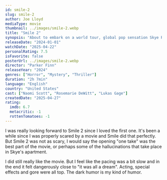 ```yaml
---
id: smile-2
slug: smile-2
author: Joe Lloyd
mediaType: movie
thumbnail: ../images/smile-2.webp
title: "Smile 2"
synopsis: "About to embark on a world tour, global pop sensation Skye Riley begins experiencing increasingly terrifying and inexplicable events. Overwhelmed by the escalating horrors and the pressures of fame, Skye is forced to face her past."
releaseDate: "2024-01-01"
watchDate: "2025-04-22"
personalRating: 7.5
isFavorite: false
posterUrl: ../images/smile-2.webp
director: "Parker Finn"
releaseYear: "2024"
genres: ["Horror", "Mystery", "Thriller"]
duration: "2h 7min"
language: "English"
country: "United States"
cast: ["Naomi Scott", "Rosemarie DeWitt", "Lukas Gage"]
createdDate: "2025-04-27"
rating:
  imdb: 6.7
  metacritic: -1
  rottenTomatoes: -1
---
```


<SpoilerAlert />

I was really looking forward to Smile 2 since I loved the first one. It's been a while since I was properly scared by a movie and Smile did that perfectly.
But Smile 2 was not as scary, I would say the opening "one take" was the best part of the movie, or perhaps some of the hallucinations that take place in
Skye's apartment.

I did still really like the movie. But I feel like the pacing was a bit slow and in the end it felt dangerously close to "it was all a dream".
Acting, special effects and gore were all top. The dark humor is my kind of humor.
